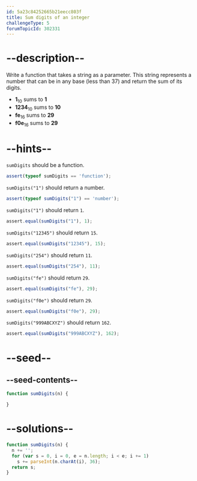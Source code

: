 ```yaml
---
id: 5a23c84252665b21eecc803f
title: Sum digits of an integer
challengeType: 5
forumTopicId: 302331
---
```


# --description--

Write a function that takes a string as a parameter. This string represents a number that can be in any base (less than 37) and return the sum of its digits.

<ul>
  <li><b>1</b><sub>10</sub> sums to <b>1</b></li>
  <li><b>1234</b><sub>10</sub> sums to <b>10</b></li>
  <li><b>fe</b><sub>16</sub> sums to <b>29</b></li>
  <li><b>f0e</b><sub>16</sub> sums to <b>29</b></li>
</ul>

# --hints--

`sumDigits` should be a function.

```js
assert(typeof sumDigits == 'function');
```

`sumDigits("1")` should return a number.

```js
assert(typeof sumDigits("1") == 'number');
```

`sumDigits("1")` should return `1`.

```js
assert.equal(sumDigits("1"), 1);
```

`sumDigits("12345")` should return `15`.

```js
assert.equal(sumDigits("12345"), 15);
```

`sumDigits("254")` should return `11`.

```js
assert.equal(sumDigits("254"), 11);
```

`sumDigits("fe")` should return `29`.

```js
assert.equal(sumDigits("fe"), 29);
```

`sumDigits("f0e")` should return `29`.

```js
assert.equal(sumDigits("f0e"), 29);
```

`sumDigits("999ABCXYZ")` should return `162`.

```js
assert.equal(sumDigits("999ABCXYZ"), 162);
```

# --seed--

## --seed-contents--

```js
function sumDigits(n) {

}
```

# --solutions--

```js
function sumDigits(n) {
  n += '';
  for (var s = 0, i = 0, e = n.length; i < e; i += 1)
    s += parseInt(n.charAt(i), 36);
  return s;
}
```
